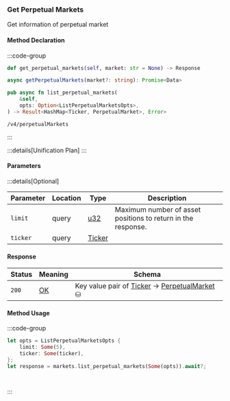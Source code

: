 ### Get Perpetual Markets

Get information of perpetual market

#### Method Declaration

:::code-group

```python [Python]
def get_perpetual_markets(self, market: str = None) -> Response
```

```typescript [TypeScript]
async getPerpetualMarkets(market?: string): Promise<Data>
```

```rust [Rust]
pub async fn list_perpetual_markets(
    &self,
    opts: Option<ListPerpetualMarketsOpts>,
) -> Result<HashMap<Ticker, PerpetualMarket>, Error>
```

```url [API]
/v4/perpetualMarkets
```

:::

:::details[Unification Plan]
:::

#### Parameters

:::details[Optional]

| Parameter                     | Location | Type                      | Description                                                  |
| ----------------------------- | -------- | ------------------------- | ------------------------------------------------------------ |
| `limit`                       | query    | [u32]                     | Maximum number of asset positions to return in the response. |
| `ticker` | query | [Ticker] | |

#### Response

| Status | Meaning     | Schema                          |
| ------ | ----------- | ------------------------------- |
| `200`  | [OK]        | Key value pair of [Ticker] -> [PerpetualMarket] ⛁ |

#### Method Usage

:::code-group

```rust [Rust]
let opts = ListPerpetualMarketsOpts {
    limit: Some(5),
    ticker: Some(ticker),
};
let response = markets.list_perpetual_markets(Some(opts)).await?;
```

```python [Python]

```

```typescript [TypeScript]

```

:::

[OK]: /types/ok
[u32]: /types/u32
[Ticker]: /types/address
[PerpetualMarket]: /types/perpetual_market
